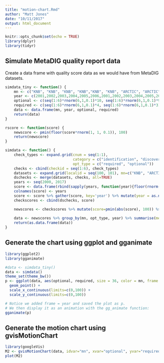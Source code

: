 ```yaml
---
title: "motion-chart.Rmd"
author: "Matt Jones"
date: "10/11/2017"
output: html_document
---
```


```r
knitr::opts_chunk$set(echo = TRUE)
library(dplyr)
library(tidyr)
```

## Simulate MetaDIG quality report data

Create a data frame with quality score data as we would have from MetaDIG datasets.

```r
simdata_tiny <- function() {
    mn <- c("KNB", "KNB", "KNB", "KNB","KNB", "KNB", "ARCTIC", "ARCTIC"," ARCTIC", "ARCTIC", "ARCTIC", "ARCTIC")
    year <- c(2001,2002,2003,2004,2005,2006,2001,2002,2003,2004,2005,2006)
    optional <- c(seq(1:6)*rnorm(6,1,0.1)*10, seq(1:6)*rnorm(6,1,0.1)*9)
    required <- c(seq(1:6)*rnorm(6,1,0.1)*4, seq(1:6)*rnorm(6,1,0.1)*3)
    data <- data.frame(mn, year, optional, required)
    return(data)
}

rscore <- function(score) {
    newscore <- pmin(floor(score*rnorm(1, 1, 0.1)), 100)
    return(newscore)
}

simdata <- function() {
    check_types <- expand.grid(cnum = seq(1:1), 
                               category = c("identification", "discovery", "interpretation"), 
                               opt_type = c("required", "optional"))
    checks <- cbind(checkid = seq(1:6), check_types)
    datasets <- expand.grid(localid = seq(100, 101), mn=c("KNB", "ARCTIC", "USLTER", "GRIIDC", "LTER_EUROPE", "NEON"))
    dschecks <- merge(datasets, checks, all=TRUE)
    years <- seq(2000, 2017)
    score <- data.frame(rbind(sapply(years, function(year){floor(rnorm(nrow(dschecks), 1+5*(year-2000), 3))}, simplify=TRUE)))
    colnames(score) <- years
    score <- score %>% gather(score, key='year') %>% mutate(year = as.numeric(year))
    checkscores <- cbind(dschecks, score)

    newscores <- checkscores %>% mutate(score=pmin(abs(score), 100)) %>% mutate(cnum=NULL, newscore=case_when(mn == "KNB" ~ rscore(score), mn == "ARCTIC" ~ rscore(score), mn == "USLTER" ~ rscore(score), TRUE ~ score)) %>% mutate(newscore=case_when(opt_type == "required" ~ pmin(newscore*1.2, 100), TRUE ~ newscore*0.5))
    
    data <- newscores %>% group_by(mn, opt_type, year) %>% summarise(mean=mean(newscore)) %>% spread(opt_type, mean)
    return(as.data.frame(data))
}
```

## Generate the chart using ggplot and gganimate

```r
library(ggplot2)
library(gganimate)

#data <- simdata_tiny()
data <- simdata()
theme_set(theme_bw())
p <- ggplot(data, aes(optional, required, size = 36, color = mn, frame = year)) +
  geom_point() +
  scale_x_continuous(limits=c(0,100)) +
  scale_y_continuous(limits=c(0,100))

# Notice we added frame = year and saved the plot as p. 
# We then display it as an animation with the gg_animate function:
gganimate(p)
```


## Generate the motion chart using gvisMotionChart
```r
library(googleVis)
M2 <- gvisMotionChart(data, idvar="mn", xvar="optional", yvar="required", timevar="year")
plot(M2)
```


